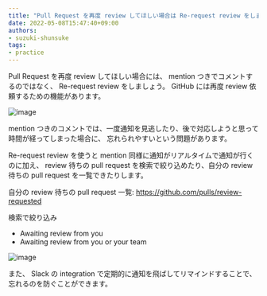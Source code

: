 ```yaml
---
title: "Pull Request を再度 review してほしい場合は Re-request review をしましょう"
date: 2022-05-08T15:47:40+09:00
authors:
- suzuki-shunsuke
tags:
- practice
---
```



Pull Request を再度 review してほしい場合には、 mention つきでコメントするのではなく、
Re-request review をしましょう。
GitHub には再度 review 依頼するための機能があります。

![image](https://user-images.githubusercontent.com/13323303/167285404-c9a1a1ee-1a81-41b3-9b68-1a5dc0fc95f3.png)

<LinkCard url="https://docs.github.com/en/pull-requests/collaborating-with-pull-requests/reviewing-changes-in-pull-requests/about-pull-request-reviews#re-requesting-a-review" />

mention つきのコメントでは、一度通知を見逃したり、後で対応しようと思って時間が経ってしまった場合に、
忘れられやすいという問題があります。

Re-request review を使うと mention 同様に通知がリアルタイムで通知が行くのに加え、 review 待ちの pull request を検索で絞り込めたり、自分の review 待ちの pull request を一覧できたりします。

自分の review 待ちの pull request 一覧: https://github.com/pulls/review-requested

検索で絞り込み

* Awaiting review from you
* Awaiting review from you or your team

![image](https://user-images.githubusercontent.com/13323303/167285469-59caf353-ecc8-4f59-82eb-220077254cea.png)

また、 Slack の integration で定期的に通知を飛ばしてリマインドすることで、忘れるのを防ぐことができます。
